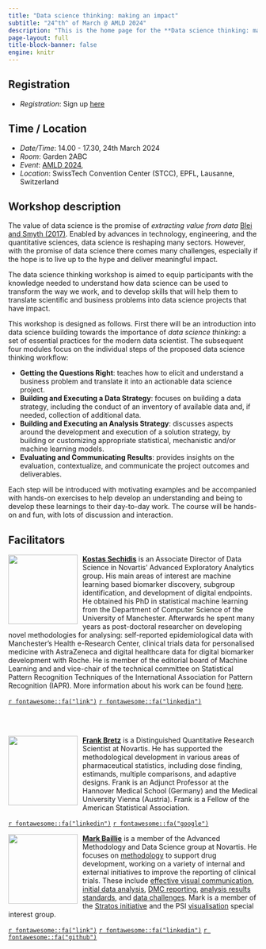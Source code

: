 ```yaml
---
title: "Data science thinking: making an impact"
subtitle: "24^th^ of March @ AMLD 2024"
description: "This is the home page for the **Data science thinking: making an impact**. The site contains workshop details and logistics, course materials, related work, additional resources and other relevant information"
page-layout: full
title-block-banner: false
engine: knitr
---
```



## Registration 

* *Registration*: Sign up [here](https://ti.to/applied-machine-learning-days/2024)

## Time / Location {#location}

* *Date/Time*: 14.00 - 17.30, 24th March 2024
* *Room*: Garden 2ABC
* *Event*: [AMLD 2024](https://2024.appliedmldays.org),
* *Location*: SwissTech Convention Center (STCC), EPFL, Lausanne, Switzerland


## Workshop description {#description}

The value of data science is the promise of *extracting value from data* [Blei and Smyth (2017)](https://www.pnas.org/doi/10.1073/pnas.1702076114). Enabled by advances in technology, engineering, and the quantitative sciences, data science is reshaping many sectors. However, with the promise of data science there comes many challenges, especially if the hope is to live up to the hype and deliver meaningful impact. 

The data science thinking workshop is aimed to equip participants with the knowledge needed to understand how data science can be used to transform the way we work, and to develop skills that will help them to translate scientific and business problems into data science projects that have impact.

This workshop is designed as follows. First there will be an introduction into data science building towards the importance of *data science thinking*: a set of essential practices for the modern data scientist. The subsequent four modules focus on the individual steps of the proposed data science thinking workflow:

- **Getting the Questions Right**: teaches how to elicit and understand a business problem and translate it into an actionable data science project.
- **Building and Executing a Data Strategy**: focuses on building a data strategy, including the conduct of an inventory of available data and, if needed, collection of additional data.
- **Building and Executing an Analysis Strategy**: discusses aspects around the development and execution of a solution strategy, by building or customizing appropriate statistical, mechanistic and/or machine learning models.
- **Evaluating and Communicating Results**: provides insights on the evaluation, contextualize, and communicate the project outcomes and deliverables.

Each step will be introduced with motivating examples and be accompanied with hands-on exercises to help develop an understanding and being to develop these learnings to their day-to-day work. The course will be hands-on and fun, with lots of discussion and interaction.


## Facilitators {#people}

<!-- [**Kostas**](https:///) Placeholder. -->

![](img/kostas.png){style="float:left;padding: 0 10px 0 0;" fig-alt="Headshot of Kostas Sechidis" width="140"}


[**Kostas Sechidis**](https://sechidis.github.io) is an Associate Director of Data Science in Novartis’ Advanced Exploratory Analytics group. His main areas of interest are machine learning based biomarker discovery, subgroup identification, and development of digital endpoints. He obtained his PhD in statistical machine learning from the Department of Computer Science of the University of Manchester. Afterwards he spent many years as post-doctoral researcher on developing novel methodologies for analysing: self-reported epidemiological data with Manchester’s Health e-Research Center, clinical trials data for personalised medicine with AstraZeneca and digital healthcare data for digital biomarker development with Roche. He is member of the editorial board of Machine Learning and and vice-chair of the technical committee on Statistical Pattern Recognition Techniques of the International Association for Pattern Recognition (IAPR). More information about his work can be found [here](https://sechidis.netlify.app/).

[`r fontawesome::fa("link")`](https://sechidis.github.io)
[`r fontawesome::fa("linkedin")`](https://www.linkedin.com/in/konstantinos-kostas-sechidis-19311657/)

<br> <br>


![](img/frank.png){style="float:left;padding: 0 10px 0 0;" fig-alt="Headshot of Frank Bretz" width="140"}
[**Frank Bretz**](https://www.linkedin.com/in/frank-bretz-8510415/) is a Distinguished Quantitative Research Scientist at Novartis. He has supported the methodological development in various areas of pharmaceutical statistics, including dose finding, estimands, multiple comparisons, and adaptive designs. Frank is an Adjunct Professor at the Hannover Medical School (Germany) and the Medical University Vienna (Austria). Frank is a Fellow of the American Statistical Association.

[`r fontawesome::fa("linkedin")`](https://www.linkedin.com/in/frank-bretz-8510415/)
[`r fontawesome::fa("google")`](https://scholar.google.com/citations?hl=en&user=dDGzYjUAAAAJ&view_op=list_works)

<!-- [**Frank**](https:///) Placeholder. -->


![](img/mark.png){style="float:left;padding: 0 10px 0 0;" fig-alt="Headshot of Mark Baillie" width="140"}

[**Mark Baillie**](https://bailliem.github.io) is a member of the Advanced Methodology and Data Science group at Novartis. He focuses on [methodology](https://www.tandfonline.com/doi/full/10.1080/19466315.2022.2063172?src=recsys) to support drug development, working on a variety of internal and external initiatives to improve the reporting of clinical trials. These include [effective visual communication](https://graphicsprinciples.github.io/), [initial data analysis](https://journals.plos.org/ploscompbiol/article?id=10.1371/journal.pcbi.1009819), [DMC reporting](https://trialsjournal.biomedcentral.com/articles/10.1186/s13063-023-07290-4), [analysis results standards](https://www.nature.com/articles/s41597-022-01789-2), and [data challenges](https://arxiv.org/abs/2304.05658). Mark is a member of the [Stratos initiative](https://stratos-initiative.org/en) and the PSI [visualisation](https://github.com/VIS-SIG) special interest group.  

[`r fontawesome::fa("link")`](https://bailliem.github.io)
[`r fontawesome::fa("linkedin")`](https://www.linkedin.com/in/mark-baillie-52486735/)
[`r fontawesome::fa("github")`](https://github.com/bailliem)

<br> <br>

<!-- <br> <br> -->







